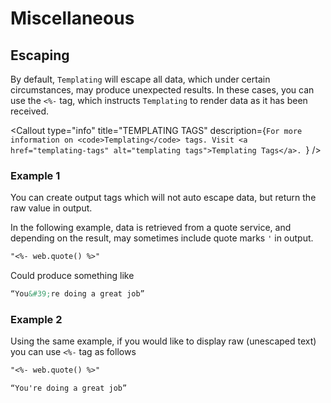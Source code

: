 

# Miscellaneous

## Escaping
By default, `Templating` will escape all data, which under certain circumstances, may produce unexpected results. In these cases, you can use the `<%-` tag, which instructs `Templating` to render data as it has been received.

<Callout
  type="info"
  title="TEMPLATING TAGS"
  description={`
For more information on <code>Templating</code> tags. Visit <a href="templating-tags" alt="templating tags">Templating Tags</a>. 
  `}
/>

### Example 1
You can create output tags which will not auto escape data, but return the raw value in output.

In the following example, data is retrieved from a quote service, and depending on the result, may sometimes include quote marks `'` in output.

```markdown
"<%- web.quote() %>"
```

Could produce something like

```markdown
“You&#39;re doing a great job”
```

### Example 2
Using the same example, if you would like to display raw (unescaped text) you can use `<%-` tag as follows

```markdown
"<%- web.quote() %>"
```

```markdown
“You're doing a great job”
```
